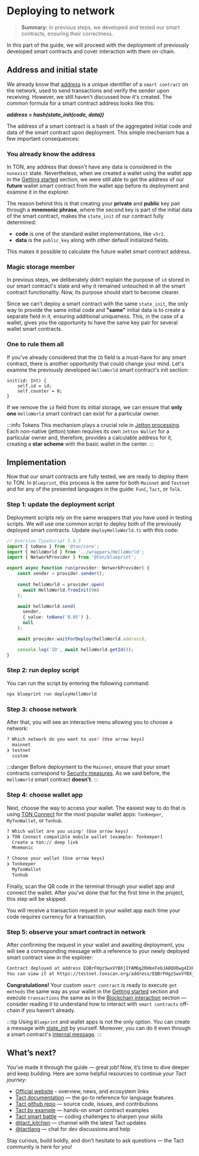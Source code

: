 
# Deploying to network

> **Summary:** In previous steps, we developed and tested our smart contracts, ensuring their correctness.

In this part of the guide, we will proceed with the deployment of previously developed smart contracts and cover interaction with them on-chain.

## Address and initial state

We already know that [address](/v3/documentation/smart-contracts/addresses/address) is a unique identifier of a `smart contract` on the network, used to send transactions and verify the sender upon receiving. However, we still haven't discussed how it's created. The common formula for a smart contract address looks like this:

***address = hash(state_init(code, data))***

The address of a smart contract is a hash of the aggregated initial code and data of the smart contract upon deployment. This simple mechanism has a few important consequences:

### You already know the address

In TON, any address that doesn't have any data is considered in the `nonexist` state. Nevertheless, when we created a wallet using the wallet app in the [Getting started](/v3/guidelines/quick-start/getting-started) section, we were still able to get the address of our **future** wallet smart contract from the wallet app before its deployment and examine it in the explorer.

The reason behind this is that creating your **private** and **public** key pair through a **mnemonic phrase**, where the second key is part of the initial data of the smart contract, makes the `state_init` of our contract fully determined:
- **code** is one of the standard wallet implementations, like `v5r1`.
- **data** is the `public_key` along with other default initialized fields.

This makes it possible to calculate the future wallet smart contract address.

### Magic storage member

In previous steps, we deliberately didn't explain the purpose of `id` stored in our smart contract's state and why it remained untouched in all the smart contract functionality. Now, its purpose should start to become clearer.

Since we can't deploy a smart contract with the same `state_init`, the only way to provide the same initial code and **"same"** initial data is to create a separate field in it, ensuring additional uniqueness. This, in the case of a wallet, gives you the opportunity to have the same key pair for several wallet smart contracts.

### One to rule them all

If you've already considered that the `ID` field is a must-have for any smart contract, there is another opportunity that could change your mind. Let's examine the previously developed `HelloWorld` smart contract's init section:

```tact
init(id: Int) {
    self.id = id;
    self.counter = 0;
}
```

If we remove the `id` field from its initial storage, we can ensure that **only one** `HelloWorld` smart contract can exist for a particular owner.

:::info Tokens
This mechanism plays a crucial role in [Jetton processing](/v3/guidelines/dapps/asset-processing/jettons). Each non-native (jetton) token requires its own `Jetton Wallet` for a particular owner and, therefore, provides a calculable address for it, creating a **star scheme** with the basic wallet in the center.
:::

## Implementation

Now that our smart contracts are fully tested, we are ready to deploy them to TON. In `Blueprint`, this process is the same for both `Mainnet` and `Testnet` and for any of the presented languages in the guide: `FunC`, `Tact`, or `Tolk`.

### Step 1: update the deployment script

Deployment scripts rely on the same wrappers that you have used in testing scripts. We will use one common script to deploy both of the previously deployed smart contracts. Update `deployHelloWorld.ts` with this code:

```typescript title="/scripts/deployHelloWorld.ts"
// @version TypeScript 5.8.3
import { toNano } from '@ton/core';
import { HelloWorld } from '../wrappers/HelloWorld';
import { NetworkProvider } from '@ton/blueprint';

export async function run(provider: NetworkProvider) {
    const sender = provider.sender();
    
    const helloWorld = provider.open(
      await HelloWorld.fromInit(0n)
    );

    await helloWorld.send(
      sender,
      { value: toNano('0.05') },
      null
    );

    await provider.waitForDeploy(helloWorld.address);

    console.log('ID', await helloWorld.getId());
}
```

### Step 2: run deploy script

You can run the script by entering the following command:

```bash
npx blueprint run deployHelloWorld
```

### Step 3: choose network

After that, you will see an interactive menu allowing you to choose a network:

```bash
? Which network do you want to use? (Use arrow keys)
  mainnet
❯ testnet
  custom
```

:::danger
Before deployment to the `Mainnet`, ensure that your smart contracts correspond to [Security measures](/v3/guidelines/smart-contracts/security/overview). As we said before, the `HelloWorld` smart contract **doesn't**.
:::

### Step 4: choose wallet app

Next, choose the way to access your wallet. The easiest way to do that is using [TON Connect](/v3/guidelines/ton-connect/overview/) for the most popular wallet apps: `TonKeeper`, `MyTonWallet`, or `Tonhub`.

```bash
? Which wallet are you using? (Use arrow keys)
❯ TON Connect compatible mobile wallet (example: Tonkeeper)
  Create a ton:// deep link
  Mnemonic

? Choose your wallet (Use arrow keys)
❯ Tonkeeper
  MyTonWallet
  Tonhub
```

Finally, scan the QR code in the terminal through your wallet app and connect the wallet. After you've done that for the first time in the project, this step will be skipped.

You will receive a transaction request in your wallet app each time your code requires currency for a transaction.

### Step 5: observe your smart contract in network

After confirming the request in your wallet and awaiting deployment, you will see a corresponding message with a reference to your newly deployed smart contract view in the explorer:

```bash
Contract deployed at address EQBrFHgzSwxVYBXjIYAM6g2RHbeFebJA8QUDwg4IX8CPDPug
You can view it at https://testnet.tonscan.org/address/EQBrFHgzSwxVYBXjIYAM6g2RHbeFebJA8QUDwg4IX8CPDPug
```

**Congratulations!** Your custom `smart contract` is ready to execute `get methods` the same way as your wallet in the [Getting started](/v3/guidelines/quick-start/getting-started#navigation-tabs) section and execute `transactions` the same as in the [Blockchain interaction](/v3/guidelines/quick-start/blockchain-interaction/reading-from-network) section — consider reading it to understand how to interact with `smart contracts` off-chain if you haven't already.

:::tip
Using `Blueprint` and wallet apps is not the only option. You can create a message with [state_init](/v3/documentation/smart-contracts/message-management/sending-messages#message-layout) by yourself. Moreover, you can do it even through a smart contract's [internal message](/v3/documentation/smart-contracts/message-management/sending-messages#message-layout).
:::


## What’s next?
You’ve made it through the guide — great job!
Now, it’s time to dive deeper and keep building. Here are some helpful resources to continue *your Tact journey*:
- [Official website](https://tact-lang.org) - overview, news, and ecosystem links
- [Tact documentation](https://docs.tact-lang.org) — the go-to reference for language features
- [Tact github repo](https://github.com/tact-lang) — source code, issues, and contributions
- [Tact by example](https://tact-by-example.org/all) — hands-on smart contract examples
- [Tact smart battle](https://github.com/ton-studio/tact-smart-battle) — coding challenges to sharpen your skills
- [@tact_kitchen](https://t.me/tact_kitchen) — channel with the latest Tact updates
- [@tactlang](https://t.me/tactlang) — chat for dev discussions and help

Stay curious, build boldly, and don’t hesitate to ask questions — the Tact community is here for you!

<Feedback />
